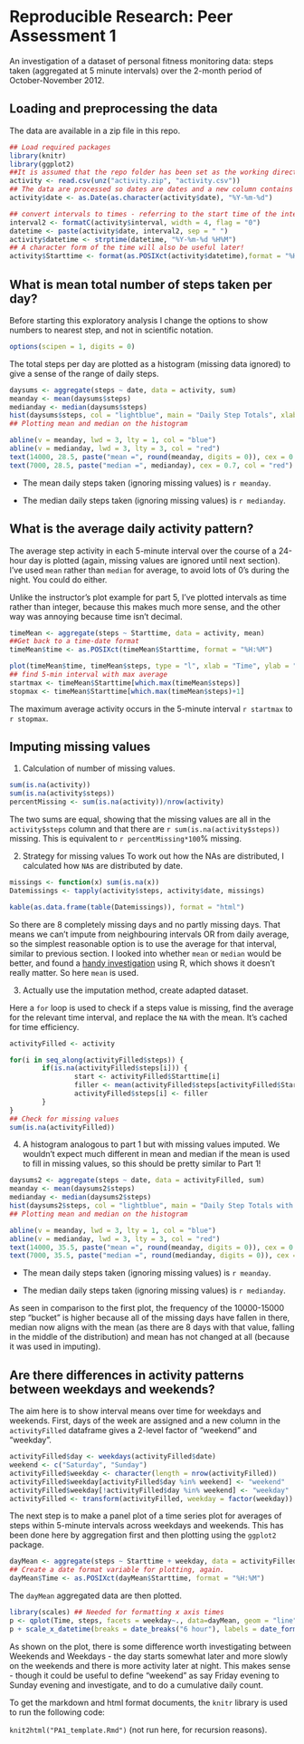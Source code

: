 # Reproducible Research: Peer Assessment 1

An investigation of a dataset of personal fitness monitoring data: steps taken 
(aggregated at 5 minute intervals) over the 2-month period of October-November 2012.

## Loading and preprocessing the data
The data are available in a zip file in this repo. 
```r
## Load required packages
library(knitr)
library(ggplot2)
##It is assumed that the repo folder has been set as the working directory. 
activity <- read.csv(unz("activity.zip", "activity.csv"))
## The data are processed so dates are dates and a new column contains complete date and time information. 
activity$date <- as.Date(as.character(activity$date), "%Y-%m-%d")

## convert intervals to times - referring to the start time of the interval
interval2 <- formatC(activity$interval, width = 4, flag = "0")
datetime <- paste(activity$date, interval2, sep = " ")
activity$datetime <- strptime(datetime, "%Y-%m-%d %H%M")
## A character form of the time will also be useful later!
activity$Starttime <- format(as.POSIXct(activity$datetime),format = "%H:%M")
```

## What is mean total number of steps taken per day?
Before starting this exploratory analysis I change the options to show numbers to nearest step, and not in scientific notation. 
```r
options(scipen = 1, digits = 0)
```
The total steps per day are plotted as a histogram (missing data ignored) to give a sense of the range of daily steps.

```r
daysums <- aggregate(steps ~ date, data = activity, sum)
meanday <- mean(daysums$steps)
medianday <- median(daysums$steps)
hist(daysums$steps, col = "lightblue", main = "Daily Step Totals", xlab = "Daily steps")
## Plotting mean and median on the histogram

abline(v = meanday, lwd = 3, lty = 1, col = "blue")
abline(v = medianday, lwd = 3, lty = 3, col = "red")
text(14000, 28.5, paste("mean =", round(meanday, digits = 0)), cex = 0.7, col = "blue")
text(7000, 28.5, paste("median =", medianday), cex = 0.7, col = "red")

```

* The mean daily steps taken (ignoring missing values) is `r meanday`.

* The median daily steps taken (ignoring missing values) is `r medianday`.

## What is the average daily activity pattern?

The average step activity in each 5-minute interval over the course of a 24-hour day is plotted (again, missing values are ignored until next section). I've used `mean` rather than `median` for average, to avoid lots of 0's during the night. You could do either. 

Unlike the instructor's plot example for part 5, I've plotted intervals as time rather than integer, because this makes much more sense, and the other way was annoying because time isn't decimal. 

```r
timeMean <- aggregate(steps ~ Starttime, data = activity, mean)
##Get back to a time-date format
timeMean$time <- as.POSIXct(timeMean$Starttime, format = "%H:%M")

plot(timeMean$time, timeMean$steps, type = "l", xlab = "Time", ylab = "Average Steps", main = "Average steps per 5-minute interval", lwd = 3)
## find 5-min interval with max average
startmax <- timeMean$Starttime[which.max(timeMean$steps)]
stopmax <- timeMean$Starttime[which.max(timeMean$steps)+1]
```
The maximum average activity occurs in the 5-minute interval `r startmax` to `r stopmax`.




## Imputing missing values

1. Calculation of number of missing values.
```r
sum(is.na(activity))
sum(is.na(activity$steps))
percentMissing <- sum(is.na(activity))/nrow(activity)    
```
The two sums are equal, showing that the missing values are all in the `activity$steps` column and that there are `r sum(is.na(activity$steps))` missing. This is equivalent to `r percentMissing*100`% missing. 

2. Strategy for missing values
To work out how the NAs are distributed, I calculated how `NA`s are distributed by date.
```r
missings <- function(x) sum(is.na(x))
Datemissings <- tapply(activity$steps, activity$date, missings)

kable(as.data.frame(table(Datemissings)), format = "html")
```
So there are 8 completely missing days and no partly missing days. 
That means we can't impute from neighbouring intervals OR from daily average, so the simplest reasonable option is to use the average for that interval, similar to previous section. 
I looked into whether `mean` or `median` would be better, and found a [handy investigation](http://academic.uprm.edu/eacuna/IFCS04r.pdf) using R, which shows it doesn't really matter. So here `mean` is used. 

3. Actually use the imputation method, create adapted dataset. 

Here a `for` loop is used to check if a steps value is missing, find the average for the relevant time interval, and replace the `NA` with the mean. It's cached for time efficiency.

```r
activityFilled <- activity

for(i in seq_along(activityFilled$steps)) {
        if(is.na(activityFilled$steps[i])) {
                start <- activityFilled$Starttime[i]
                filler <- mean(activityFilled$steps[activityFilled$Starttime == start], na.rm = TRUE)
                activityFilled$steps[i] <- filler
        } 
}
## Check for missing values
sum(is.na(activityFilled))
```

4. A histogram analogous to part 1 but with missing values imputed. 
We wouldn't expect much different in mean and median if the mean is used to fill in missing values, so this should be pretty similar to Part 1!

```r
daysums2 <- aggregate(steps ~ date, data = activityFilled, sum)
meanday <- mean(daysums2$steps)
medianday <- median(daysums2$steps)
hist(daysums2$steps, col = "lightblue", main = "Daily Step Totals with Imputation", xlab = "Daily steps")
## Plotting mean and median on the histogram

abline(v = meanday, lwd = 3, lty = 1, col = "blue")
abline(v = medianday, lwd = 3, lty = 3, col = "red")
text(14000, 35.5, paste("mean =", round(meanday, digits = 0)), cex = 0.7, col = "blue")
text(7000, 35.5, paste("median =", round(medianday, digits = 0)), cex = 0.7, col = "red")

```


* The mean daily steps taken (ignoring missing values) is `r meanday`.

* The median daily steps taken (ignoring missing values) is `r medianday`.

As  seen in comparison to the first plot, the frequency of the 10000-15000 step "bucket" is higher because all of the missing days have fallen in there, median now aligns with the mean (as there are 8 days with that value, falling in the middle of the distribution) and mean has not changed at all (because it was used in imputing). 


## Are there differences in activity patterns between weekdays and weekends?

The aim here is to show interval means over time for weekdays and weekends. 
First, days of the week are assigned and a new column in the `activityFilled` dataframe gives a 2-level factor of "weekend" and "weekday". 
```r
activityFilled$day <- weekdays(activityFilled$date)
weekend <- c("Saturday", "Sunday")
activityFilled$weekday <- character(length = nrow(activityFilled))
activityFilled$weekday[activityFilled$day %in% weekend] <- "weekend"
activityFilled$weekday[!activityFilled$day %in% weekend] <- "weekday"
activityFilled <- transform(activityFilled, weekday = factor(weekday))
```

The next step is to make a panel plot of a time series plot for averages of steps within 5-minute intervals across weekdays and weekends. This has been done here by aggregation first and then plotting using the `ggplot2` package. 
```r
dayMean <- aggregate(steps ~ Starttime + weekday, data = activityFilled, mean)
## Create a date format variable for plotting, again.
dayMean$Time <- as.POSIXct(dayMean$Starttime, format = "%H:%M")
```
The `dayMean` aggregated data are then plotted. 
```r
library(scales) ## Needed for formatting x axis times
p <- qplot(Time, steps, facets = weekday~., data=dayMean, geom = "line", ylab = "Average steps", main = "Average steps on Weekdays & Weekends")
p + scale_x_datetime(breaks = date_breaks("6 hour"), labels = date_format("%H:%M"))
```

As shown on the plot, there is some difference worth investigating between Weekends and Weekdays - the day starts somewhat later and more slowly on the weekends and there is more activity later at night. This makes sense - though it could be useful to define "weekend" as say Friday evening to Sunday evening and investigate, and to do a cumulative daily count. 

To get the markdown and html format documents, the `knitr` library is used to run the following code:

`knit2html("PA1_template.Rmd")` 
(not run here, for recursion reasons). 

